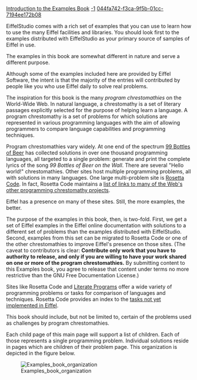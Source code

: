 [[Property:title|Introduction to the Examples Book]]
[[Property:weight|-1]]
[[Property:uuid|044fa742-f3ca-9f5b-01cc-7194ee172b08]]
{{underconstruction}}




EiffelStudio comes with a rich set of examples that you can use to learn how to use the many Eiffel facilities and libraries. You should look first to the examples distributed with EiffelStudio as your primary source of samples of Eiffel in use.

The examples in this book are somewhat different in nature and serve a different purpose. 

Although some of the examples included here are provided by Eiffel Software, the intent is that the majority of the entries will contributed by people like you who use Eiffel daily to solve real problems.

The inspiration for this book is the many ''program chrestomathies'' on the World-Wide Web. In natural language, a chrestomathy is a set of literary passages explicitly selected for the purpose of helping learn a language. A program chrestomathy is a set of problems for which solutions are represented in various programming languages with the aim of allowing programmers to compare language capabilities and programming techniques.

Program chrestomathies vary widely. At one end of the spectrum [http://99-bottles-of-beer.net/ 99 Bottles of Beer] has collected solutions in over one thousand programming languages, all targeted to a single problem: generate and print the complete lyrics of the song ''99 Bottles of Beer on the Wall''. There are several "Hello world!" chrestomathies. Other sites host multiple programming problems, all with solutions in many languages. One large multi-problem site is [http://rosettacode.org/wiki/Main_Page Rosetta Code]. In fact, Rosetta Code maintains a [http://rosettacode.org/wiki/Help:Similar_Sites list of links to many of the Web's other programming chrestomathy projects].

Eiffel has a presence on many of these sites. Still, the more examples, the better. 

The purpose of the examples in this book, then, is two-fold. First, we get a set of Eiffel examples in the Eiffel online documentation with solutions to a different set of problems than the examples distributed with EiffelStudio. Second, examples from this set can be migrated to Rosetta Code or one of the other chrestomathies to improve Eiffel's presence on those sites. (The caveat to contributors is clear: '''Contribute only work that you have to authority to release, and only if you are willing to have your work shared on one or more of the program chrestomathies.''' By submitting content to this Examples book, you agree to release that content under terms no more restrictive than the GNU Free Documentation License.)

Sites like Rosetta Code and [http://en.literateprograms.org/LiteratePrograms:Welcome Literate Programs] offer a wide variety of programming problems or tasks for comparison of languages and techniques. Rosetta Code provides an index to the [http://rosettacode.org/wiki/Reports:Tasks_not_implemented_in_Eiffel tasks not yet implemented in Eiffel].

This book should include, but not be limited to, certain of the problems used as challenges by program chrestomathies. 

Each child page of this main page will support a list of children. Each of those represents a single programming problem. Individual solutions reside in pages which are children of their problem page. This organization is depicted in the figure below.


[[Image:Examples book organization]]


